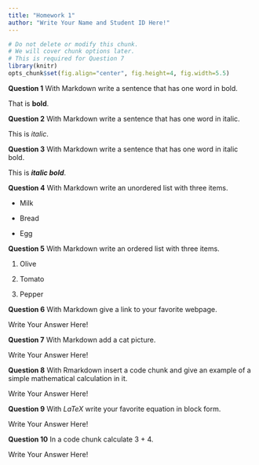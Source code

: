 ```yaml
---
title: "Homework 1"
author: "Write Your Name and Student ID Here!"
---
```


```r
# Do not delete or modify this chunk.
# We will cover chunk options later.
# This is required for Question 7
library(knitr)
opts_chunk$set(fig.align="center", fig.height=4, fig.width=5.5)
```

**Question 1** With Markdown write a sentence that has one word in bold.

That is **bold**.

**Question 2** With Markdown write a sentence that has one word in italic.

This is _italic_.

**Question 3** With Markdown write a sentence that has one word in italic bold.

This is **_italic bold_**.

**Question 4** With Markdown write an unordered list with three items.

* Milk

* Bread

* Egg

**Question 5** With Markdown write an ordered list with three items.

1. Olive

2. Tomato

3. Pepper

**Question 6** With Markdown give a link to your favorite webpage.

Write Your Answer Here!

**Question 7** With Markdown add a cat picture.

Write Your Answer Here!

**Question 8** With Rmarkdown insert a code chunk and give an example of a simple mathematical calculation in it.

Write Your Answer Here!

**Question 9** With $LaTeX$ write your favorite equation in block form.

Write Your Answer Here!

**Question 10** In a code chunk calculate 3 + 4.

Write Your Answer Here!
